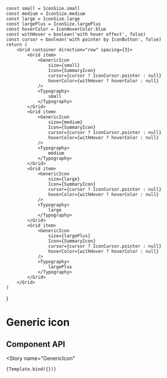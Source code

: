 

<Meta
    title="Components/Icons/GenericIcon"
    decorators={decorators}
/>

    const small = IconSize.small
    const medium = IconSize.medium
    const large = IconSize.large
    const largePlus = IconSize.largePlus
    const hoverColor = IconHoverColor.blue
    const withHover = boolean('with hover effect', false)
    const cursor = boolean('with pointer by IconButton', false)
    return (
        <Grid container direction="row" spacing={3}>
            <Grid item>
                <GenericIcon
                    size={small}
                    Icon={SummaryIcon}
                    cursor={cursor ? IconCursor.pointer : null}
                    hoverColor={withHover ? hoverColor : null}
                />
                <Typography>
                    small
                </Typography>
            </Grid>
            <Grid item>
                <GenericIcon
                    size={medium}
                    Icon={SummaryIcon}
                    cursor={cursor ? IconCursor.pointer : null}
                    hoverColor={withHover ? hoverColor : null}
                />
                <Typography>
                    medium
                </Typography>
            </Grid>
            <Grid item>
                <GenericIcon
                    size={large}
                    Icon={SummaryIcon}
                    cursor={cursor ? IconCursor.pointer : null}
                    hoverColor={withHover ? hoverColor : null}
                />
                <Typography>
                    large
                </Typography>
            </Grid>
            <Grid item>
                <GenericIcon
                    size={largePlus}
                    Icon={SummaryIcon}
                    cursor={cursor ? IconCursor.pointer : null}
                    hoverColor={withHover ? hoverColor : null}
                />
                <Typography>
                    largePlus
                </Typography>
            </Grid>
        </Grid>
    )
}

# Generic icon

## Component API
<ArgsTable of={GenericIcon}/>

<Story
    name="GenericIcon"
>
    {Template.bind({})}
</Story>

